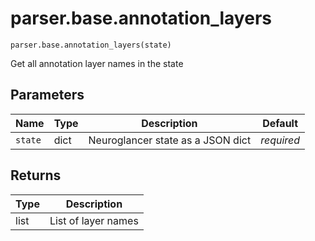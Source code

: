 # parser.base.annotation_layers { #nglui.parser.base.annotation_layers }

`parser.base.annotation_layers(state)`

Get all annotation layer names in the state

## Parameters

| Name    | Type   | Description                       | Default    |
|---------|--------|-----------------------------------|------------|
| `state` | dict   | Neuroglancer state as a JSON dict | _required_ |

## Returns

| Type   | Description         |
|--------|---------------------|
| list   | List of layer names |